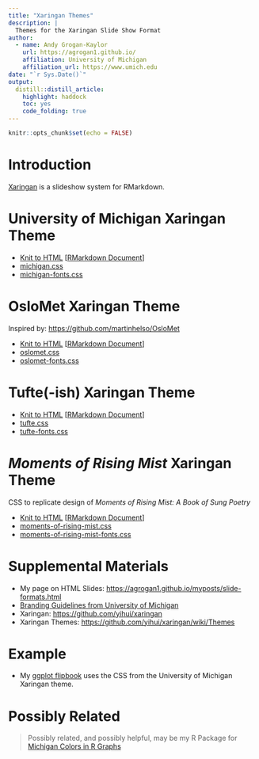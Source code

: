 ```yaml
---
title: "Xaringan Themes"
description: |
  Themes for the Xaringan Slide Show Format
author:
  - name: Andy Grogan-Kaylor 
    url: https://agrogan1.github.io/
    affiliation: University of Michigan
    affiliation_url: https://www.umich.edu
date: "`r Sys.Date()`"
output: 
  distill::distill_article:
    highlight: haddock
    toc: yes
    code_folding: true
---
```


```r

knitr::opts_chunk$set(echo = FALSE)

```

# Introduction

[Xaringan](https://github.com/yihui/xaringan) is a slideshow system for RMarkdown.

# University of Michigan Xaringan Theme

* [Knit to HTML](https://agrogan1.github.io/R/xaringan-themes/MichiganTest.html) [[RMarkdown Document](https://github.com/agrogan1/R/blob/master/xaringan-themes/MichiganTest.Rmd)]
* [michigan.css](https://github.com/agrogan1/R/blob/master/xaringan-themes/michigan.css)
* [michigan-fonts.css](https://github.com/agrogan1/R/blob/master/xaringan-themes/michigan-fonts.css)

# OsloMet Xaringan Theme

Inspired by: [https://github.com/martinhelso/OsloMet](https://github.com/martinhelso/OsloMet)

* [Knit to HTML](https://agrogan1.github.io/R/xaringan-themes/OsloMetTest.html) [[RMarkdown Document](https://github.com/agrogan1/R/blob/master/xaringan-themes/OsloMetTest.Rmd)]
* [oslomet.css](https://github.com/agrogan1/R/blob/master/xaringan-themes/oslomet.css)
* [oslomet-fonts.css](https://github.com/agrogan1/R/blob/master/xaringan-themes/oslomet-fonts.css)

# Tufte(-ish) Xaringan Theme

* [Knit to HTML](https://agrogan1.github.io/R/xaringan-themes/TufteTest.html) [[RMarkdown Document](https://github.com/agrogan1/R/blob/master/xaringan-themes/TufteTest.Rmd)]
* [tufte.css](https://github.com/agrogan1/R/blob/master/xaringan-themes/tufte.css)
* [tufte-fonts.css](https://github.com/agrogan1/R/blob/master/xaringan-themes/tufte-fonts.css)

# *Moments of Rising Mist* Xaringan Theme

CSS to replicate design of *Moments of Rising Mist: A Book of Sung Poetry*

* [Knit to HTML](https://agrogan1.github.io/R/xaringan-themes/Moments-Of-Rising-Mist.html) [[RMarkdown Document](https://github.com/agrogan1/R/blob/master/xaringan-themes/Moments-Of-Rising-Mist.Rmd)]
* [moments-of-rising-mist.css](https://github.com/agrogan1/R/blob/master/xaringan-themes/moments-of-rising-mist.css)
* [moments-of-rising-mist-fonts.css](https://github.com/agrogan1/R/blob/master/xaringan-themes/moments-of-rising-mist-fonts.css)

# Supplemental Materials

* My page on HTML Slides: [https://agrogan1.github.io/myposts/slide-formats.html](https://agrogan1.github.io/myposts/slide-formats.html)
* [Branding Guidelines from University of Michigan](https://brand.umich.edu/)
* Xaringan: [https://github.com/yihui/xaringan](https://github.com/yihui/xaringan)
* Xaringan Themes: [https://github.com/yihui/xaringan/wiki/Themes](https://github.com/yihui/xaringan/wiki/Themes)

# Example

* My [ggplot flipbook](../ggplot-flipbook/ggplot-flipbook.html) uses the  CSS from the University of Michigan Xaringan theme.

# Possibly Related

> Possibly related, and possibly helpful, may be my R Package for [Michigan Colors in R Graphs](https://agrogan1.github.io/michigancolors/)







